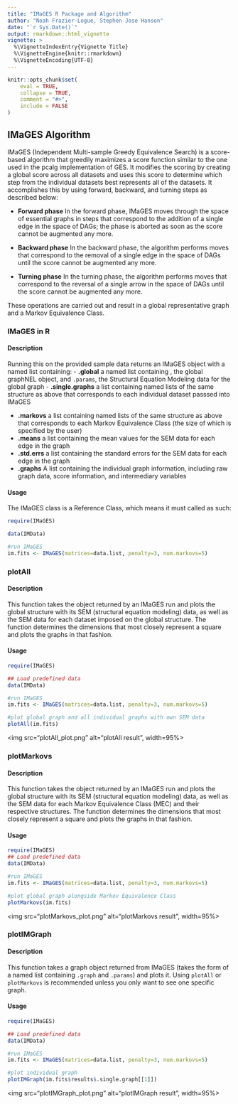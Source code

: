 ```yaml
---
title: "IMaGES R Package and Algorithm"
author: "Noah Frazier-Logue, Stephen Jose Hanson"
date: "`r Sys.Date()`"
output: rmarkdown::html_vignette
vignette: >
  %\VignetteIndexEntry{Vignette Title}
  %\VignetteEngine{knitr::rmarkdown}
  %\VignetteEncoding{UTF-8}
---
```


```r
knitr::opts_chunk$set(
	eval = TRUE,
	collapse = TRUE,
	comment = "#>",
	include = FALSE
)
```

## IMaGES Algorithm

  IMaGES (Independent Multi-sample Greedy Equivalence Search) is a score-based 
  algorithm that greedily maximizes a score function similar to the one used
  in the pcalg implementation of GES. It modifies the scoring by creating a
  global score across all datasets and uses this score to determine which 
  step from the individual datasets best represents all of the datasets. It 
  accomplishes this by using forward, backward, and turning steps as described
  below:

  - __Forward phase__ In the forward phase, IMaGES moves through the space of
  essential graphs in steps that correspond to the addition of a single edge
  in the space of DAGs; the phase is aborted as soon as the score cannot be
  augmented any more.
  
  - __Backward phase__ In the backward phase, the algorithm performs moves
  that correspond to the removal of a single edge in the space of DAGs until
  the score cannot be augmented any more.
  
  - __Turning phase__ In the turning phase, the algorithm performs moves
  that correspond to the reversal of a single arrow in the space of DAGs
  until the score cannot be augmented any more.
  

  These operations are carried out and result in a global representative graph
  and a Markov Equivalence Class.


### IMaGES in R

#### Description

Running this on the provided sample data returns an IMaGES object with a named list containing: 
- __.global__ a named list containing \code{.graph}, the global graphNEL
       object, and ```.params```, the Structural Equation Modeling data for the global graph
- __.single.graphs__ a list containing named lists of the same structure as above that corresponds to each individual dataset passsed into IMaGES

- __.markovs__ a list containing named lists of the same structure as above that corresponds to each Markov Equivalence Class (the size of which is specified by the user)
- __.means__ a list containing the mean values for the SEM data for each edge in the graph
- __.std.errs__ a list containing the standard errors for the SEM data for each edge in the graph
- __.graphs__ A list containing the individual graph information, including raw graph data, score information, and intermediary variables

#### Usage

The IMaGES class is a Reference Class, which means it must called as such:

```r
require(IMaGES)

data(IMData)

#run IMaGES
im.fits <- IMaGES(matrices=data.list, penalty=3, num.markovs=5)

```



### plotAll

#### Description

This function takes the object returned by an IMaGES run and plots the global structure with its SEM (structural equation modeling) data, as well as the SEM data for each dataset imposed on the global structure. The function determines the dimensions that most closely represent a square and plots the graphs in that fashion.

#### Usage

```r
require(IMaGES)

## Load predefined data
data(IMData)

#run IMaGES
im.fits <- IMaGES(matrices=data.list, penalty=3, num.markovs=5)

#plot global graph and all individual graphs with own SEM data
plotAll(im.fits)
```

<img src="plotAll_plot.png" alt="plotAll result", width=95%>

### plotMarkovs

#### Description

This function takes the object returned by an IMaGES run and plots the global structure with its SEM (structural equation modeling) data, as well as the SEM data for each Markov Equivalence Class (MEC) and their respective structures. The function determines the dimensions that most closely represent a square and plots the graphs in that fashion.

#### Usage

```r
require(IMaGES)
## Load predefined data
data(IMData)

#run IMaGES
im.fits <- IMaGES(matrices=data.list, penalty=3, num.markovs=5)

#plot global graph alongside Markov Equivalence Class
plotMarkovs(im.fits)
```


<img src="plotMarkovs_plot.png" alt="plotMarkovs result", width=95%>

### plotIMGraph

#### Description

This function takes a graph object returned from IMaGES (takes the form of a named list containing ```.graph``` and ```.params```) and plots it. Using ```plotAll``` or ```plotMarkovs``` is recommended unless you only want to see one specific graph.

#### Usage

```r
require(IMaGES)

## Load predefined data
data(IMData)

#run IMaGES
im.fits <- IMaGES(matrices=data.list, penalty=3, num.markovs=5)

#plot individual graph
plotIMGraph(im.fits$results$.single.graph[[1]])

```


<img src="plotIMGraph_plot.png" alt="plotIMGraph result", width=95%>
